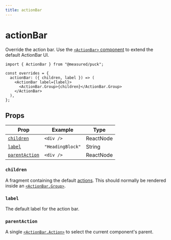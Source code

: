 ```yaml
---
title: actionBar
---
```


# actionBar

Override the action bar. Use the [`<ActionBar>` component](/docs/api-reference/components/action-bar) to extend the default ActionBar UI.

```tsx showLineNumbers copy
import { ActionBar } from "@measured/puck";

const overrides = {
  actionBar: ({ children, label }) => (
    <ActionBar label={label}>
      <ActionBar.Group>{children}</ActionBar.Group>
    </ActionBar>
  ),
};
```

## Props

| Prop                            | Example          | Type      |
| ------------------------------- | ---------------- | --------- |
| [`children`](#children)         | `<div />`        | ReactNode |
| [`label`](#label)               | `"HeadingBlock"` | String    |
| [`parentAction`](#parentAction) | `<div />`        | ReactNode |

### `children`

A fragment containing the default [actions](/docs/api-reference/components/action-bar-action). This should normally be rendered inside an [`<ActionBar.Group>`](/docs/api-reference/components/action-bar-group).

### `label`

The default label for the action bar.

### `parentAction`

A single [`<ActionBar.Action>`](/docs/api-reference/components/action-bar-action) to select the current component's parent.
